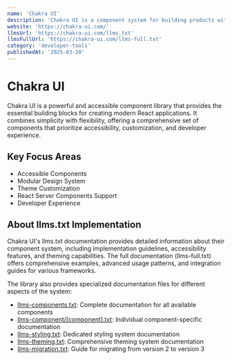 ```yaml
---
name: 'Chakra UI'
description: 'Chakra UI is a component system for building products with speed'
website: 'https://chakra-ui.com/'
llmsUrl: 'https://chakra-ui.com/llms.txt'
llmsFullUrl: 'https://chakra-ui.com/llms-full.txt'
category: 'developer-tools'
publishedAt: '2025-03-20'
---
```


# Chakra UI

Chakra UI is a powerful and accessible component library that provides the essential building blocks for creating modern React applications. It combines simplicity with flexibility, offering a comprehensive set of components that prioritize accessibility, customization, and developer experience.

## Key Focus Areas

- Accessible Components
- Modular Design System
- Theme Customization
- React Server Components Support
- Developer Experience

## About llms.txt Implementation

Chakra UI's llms.txt documentation provides detailed information about their component system, including implementation guidelines, accessibility features, and theming capabilities. The full documentation (llms-full.txt) offers comprehensive examples, advanced usage patterns, and integration guides for various frameworks.

The library also provides specialized documentation files for different aspects of the system:

- [llms-components.txt](https://chakra-ui.com/llms-components.txt): Complete documentation for all available components
- [llms-component/[component].txt](https://chakra-ui.com/llms-component/%5Bcomponent%5D.txt): Individual component-specific documentation
- [llms-styling.txt](https://chakra-ui.com/llms-styling.txt): Dedicated styling system documentation
- [llms-theming.txt](https://chakra-ui.com/llms-theming.txt): Comprehensive theming system documentation
- [llms-migration.txt](https://chakra-ui.com/llms-migration.txt): Guide for migrating from version 2 to version 3
